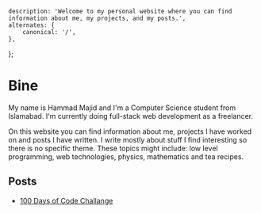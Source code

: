     description: 'Welcome to my personal website where you can find information about me, my projects, and my posts.',
    alternates: {
        canonical: '/',
    },
};

# Bine

My name is Hammad Majid and I&apos;m a Computer Science student from
Islamabad. I&apos;m currently doing full-stack web development as a
freelancer.

On this website you can find information about me, projects I have
worked on and posts I have written. I write mostly about stuff I find
interesting so there is no specific theme. These topics might include:
low level programming, web technologies, physics, mathematics and tea
recipes.

## Posts

- [100 Days of Code Challange](/post/100-days-of-code)
